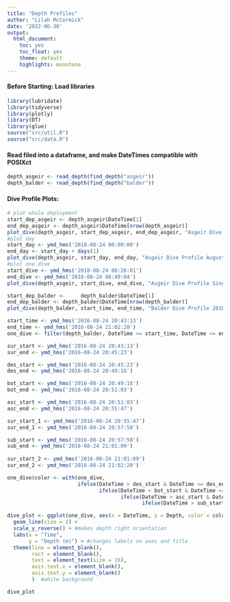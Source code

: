 ```yaml
---
title: "Depth Profiles"
author: "Lilah McCormick"
date: '2022-06-30'
output: 
  html_document:
    toc: yes
    toc_float: yes 
    theme: default 
    highlights: monotone
---
```


#### Before Starting: Load libraries
```r
library(lubridate)
library(tidyverse)
library(plotly)
library(DT)
library(glue)
source("src/util.R")
source("src/data.R")
```

#### Read filed into a dataframe, and make DateTimes compatible with POSIXct
```r
depth_asgeir <- read_depth(find_depth("asgeir"))
depth_balder <- read_depth(find_depth("balder"))
```

#### Dive Profile Plots:  
```r
# plot whole deployment 
start_dep_asgeir <- depth_asgeir$DateTime[1]
end_dep_asgeir <- depth_asgeir$DateTime[nrow(depth_asgeir)]
plot_dive(depth_asgeir, start_dep_asgeir, end_dep_asgeir, "Asgeir Dive Profile 2018 Deployment")
#plot day
start_day <- ymd_hms('2018-08-24 00:00:00')
end_day <- start_day + days(1)
plot_dive(depth_asgeir, start_day, end_day, "Asgeir Dive Profile August 24, 2018")
#plot one dive 
start_dive <- ymd_hms('2018-08-24 08:26:01')
end_dive <- ymd_hms('2018-08-24 08:49:04')
plot_dive(depth_asgeir, start_dive, end_dive, "Asgeir Dive Profile Single Dive August 24, 2018", TRUE)
```

```r
start_dep_balder <- 	depth_balder$DateTime[1]
end_dep_balder <- depth_balder$DateTime[nrow(depth_balder)]
plot_dive(depth_balder, start_time, end_time, "Balder Dive Profile 2018 Deployment", TRUE)
```


```r
start_time <- ymd_hms('2016-08-24 20:43:13')
end_time <- ymd_hms('2016-08-24 21:02:20')
one_dive <- filter(depth_balder, DateTime >= start_time, DateTime <= end_time)

sur_start <- ymd_hms('2016-08-24 20:43:13')
sur_end <- ymd_hms('2016-08-24 20:45:23')

des_start <- ymd_hms('2016-08-24 20:45:23')
des_end <- ymd_hms('2016-08-24 20:49:16')

bot_start <- ymd_hms('2016-08-24 20:49:16')
bot_end <- ymd_hms('2016-08-24 20:51:03')

asc_start <- ymd_hms('2016-08-24 20:51:03')
asc_end <- ymd_hms('2016-08-24 20:55:47')

sur_start_1 <- ymd_hms('2016-08-24 20:55:47')
sur_end_1 <- ymd_hms('2016-08-24 20:57:58')

sub_start <- ymd_hms('2016-08-24 20:57:58')
sub_end <- ymd_hms('2016-08-24 21:01:09')
  
sur_start_2 <- ymd_hms('2016-08-24 21:01:09')
sur_end_2 <- ymd_hms('2016-08-24 21:02:20')

one_dive$color <- with(one_dive, 
                       ifelse(DateTime > des_start & DateTime <= des_end, "descent",
                              ifelse(DateTime > bot_start & DateTime <= bot_end, "bottom",
                                     ifelse(DateTime > asc_start & DateTime <= asc_end, "ascent",
                                            ifelse(DateTime > sub_start & DateTime <= sub_end, "subsurface", "surface")))))

dive_plot <- ggplot(one_dive, aes(x = DateTime, y = Depth, color = color)) +
  geom_line(size = 2) +
  scale_y_reverse() + #makes depth right orientation 
  labs(x = "Time",
       y = "Depth (m)") + #changes labels on axes and title 
  theme(line = element_blank(), 
        rect = element_blank(), 
        text = element_text(size = 16),
        axis.text.x = element_blank(), 
        axis.text.y = element_blank()
        )  #white background

dive_plot
```

